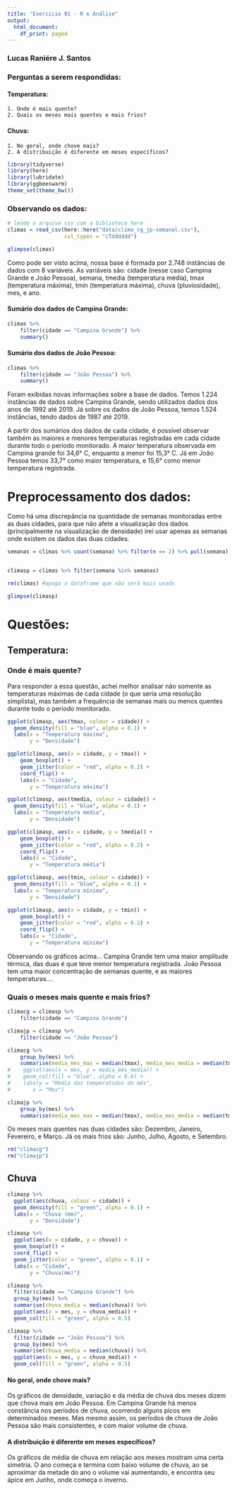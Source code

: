 ```yaml
---
title: "Exercício 01 - R e Análise"
output:
  html_document:
    df_print: paged
---
```


### Lucas Raniére J. Santos

### Perguntas a serem respondidas:

#### Temperatura:
    1. Onde é mais quente?
    2. Quais os meses mais quentes e mais frios?

#### Chuva:
    1. No geral, onde chove mais?
    2. A distribuição é diferente em meses específicos? 
    
```r
library(tidyverse)
library(here)
library(lubridate)
library(ggbeeswarm)
theme_set(theme_bw())
```
    

### Observando os dados:


```r
# lendo o arquivo csv com a biblioteca here
climas = read_csv(here::here("data/clima_cg_jp-semanal.csv"), 
                  col_types = "cTdddddd")

glimpse(climas)
```

Como pode ser visto acima, nossa base é formada por 2.748 instâncias de dados com 8 variáveis. As variáveis são: cidade (nesse caso Campina Grande e João Pessoa), semana, tmedia (temperatura média), tmax (temperatura máxima), tmin (temperatura máxima), chuva (pluviosidade), mes, e ano.

#### Sumário dos dados de Campina Grande:
```r
climas %>%
    filter(cidade == "Campina Grande") %>%
    summary()
```
#### Sumário dos dados de João Pessoa:
```r
climas %>%
    filter(cidade == "João Pessoa") %>%
    summary()
```

Foram exibidas novas informações sobre a base de dados. Temos 1.224 instâncias de dados sobre Campina Grande, sendo utilizados dados dos anos de 1992 até 2019. Já sobre os dados de João Pessoa, temos 1.524 instâncias, tendo dados de 1987 até 2019.

A partir dos sumários dos dados de cada cidade, é possível observar também as maiores e menores temperaturas registradas em cada cidade durante todo o período monitorado. A maior temperatura observada em Campina grande foi 34,6° C, enquanto a menor foi 15,3° C. Já em João Pessoa temos 33,7° como maior temperatura, e 15,6° como menor temperatura registrada.

# Preprocessamento dos dados:

Como há uma discrepância na quantidade de semanas monitoradas entre as duas cidades, para que não afete a visualização dos dados (principalmente na visualização de densidade) irei usar apenas as semanas onde existem os dados das duas cidades.

```r
semanas = climas %>% count(semana) %>% filter(n == 2) %>% pull(semana)


climasp = climas %>% filter(semana %in% semanas)

rm(climas) #apaga o dataframe que não será mais usado

glimpse(climasp)
```

# Questões:
## Temperatura:

### Onde é mais quente?

Para responder a essa questão, achei melhor analisar não somente as temperaturas máximas de cada cidade (o que seria uma resolução simplista), mas também a frequência de semanas mais ou menos quentes durante todo o período monitorado.

```r
ggplot(climasp, aes(tmax, colour = cidade)) +
  geom_density(fill = "blue", alpha = 0.1) +
  labs(x = "Temperatura máxima",
       y = "Densidade")
```

```r
ggplot(climasp, aes(x = cidade, y = tmax)) +
    geom_boxplot() +
    geom_jitter(color = "red", alpha = 0.2) +
    coord_flip() +
    labs(x = "Cidade",
       y = "Temperatura máxima")
```

```r
ggplot(climasp, aes(tmedia, colour = cidade)) +
  geom_density(fill = "blue", alpha = 0.1) +
  labs(x = "Temperatura média",
       y = "Densidade")
```

```r
ggplot(climasp, aes(x = cidade, y = tmedia)) +
    geom_boxplot() +
    geom_jitter(color = "red", alpha = 0.2) +
    coord_flip() +
    labs(x = "Cidade",
       y = "Temperatura média")
```


```r
ggplot(climasp, aes(tmin, colour = cidade)) +
  geom_density(fill = "blue", alpha = 0.1) +
  labs(x = "Temperatura mínima",
       y = "Densidade")
```

```r
ggplot(climasp, aes(x = cidade, y = tmin)) +
    geom_boxplot() +
    geom_jitter(color = "red", alpha = 0.2) +
    coord_flip() +
    labs(x = "Cidade",
       y = "Temperatura mínima")
```

Observando os gráficos acima... Campina Grande tem uma maior amplitude térmica, das duas é que teve menor temperatura registrada. João Pessoa tem uma maior concentração de semanas quente, e as maiores temperaturas....

### Quais o meses mais quente e mais frios?

```r
climacg = climasp %>%
    filter(cidade == "Campina Grande")

climajp = climasp %>%
    filter(cidade == "João Pessoa")
```

```r
climacg %>%
    group_by(mes) %>%
    summarise(media_mes_max = median(tmax), media_mes_media = median(tmedia), media_mes_min = median(tmin))
#    ggplot(aes(x = mes, y = media_mes_media)) +
#    geom_col(fill = "blue", alpha = 0.6) +
#    labs(y = "Média das temperatudas do mês",
#       x = "Mes")
```

```r
climajp %>%
    group_by(mes) %>%
    summarise(media_mes_max = median(tmax), media_mes_media = median(tmedia), media_mes_min = median(tmin))
```

Os meses mais quentes nas duas cidades são: Dezembro, Janeiro, Fevereiro, e Março. Já os mais frios são: Junho, Julho, Agosto, e Setembro.

```r
rm("climacg")
rm("climajp")
```


## Chuva


```r
climasp %>%
  ggplot(aes(chuva, colour = cidade)) +
  geom_density(fill = "green", alpha = 0.1) +
  labs(x = "Chuva (mm)",
       y = "Densidade")
```
```r
climasp %>%
  ggplot(aes(x = cidade, y = chuva)) +
  geom_boxplot() +
  coord_flip() +
  geom_jitter(color = "green", alpha = 0.1) +
  labs(x = "Cidade",
       y = "Chuva(mm)")
```
```r
climasp %>%
  filter(cidade == "Campina Grande") %>%
  group_by(mes) %>%
  summarise(chuva_media = median(chuva)) %>%
  ggplot(aes(x = mes, y = chuva_media)) +
  geom_col(fill = "green", alpha = 0.5)
```
```r
climasp %>%
  filter(cidade == "João Pessoa") %>%
  group_by(mes) %>%
  summarise(chuva_media = median(chuva)) %>%
  ggplot(aes(x = mes, y = chuva_media)) +
  geom_col(fill = "green", alpha = 0.5)
```

#### No geral, onde chove mais?

Os gráficos de densidade, variação e da média de chuva dos meses dizem que chova mais em João Pessoa. Em Campina Grande há menos constância nos períodos de chuva, ocorrendo alguns picos em determinados meses. Mas mesmo assim, os períodos de chuva de João Pessoa são mais consistentes, e com maior volume de chuva.

#### A distribuição é diferente em meses específicos?

Os gráficos de média de chuva em relação aos meses mostram uma certa simetria. O ano começa e termina com baixo volume de chuva, ao se aproximar da metade do ano o volume vai aumentando, e encontra seu ápice em Junho, onde começa o inverno.
<!-- 1.No geral, onde chove mais? 
     2. A distribuição é diferente em meses específicos? -->
